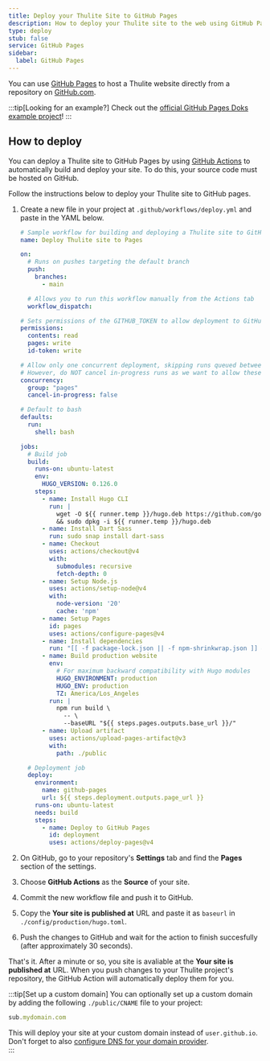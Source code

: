 ```yaml
---
title: Deploy your Thulite Site to GitHub Pages
description: How to deploy your Thulite site to the web using GitHub Pages.
type: deploy
stub: false
service: GitHub Pages
sidebar:
  label: GitHub Pages
---
```


You can use [GitHub Pages](https://pages.github.com/) to host a Thulite website directly from a repository on [GitHub.com](https://github.com/).

:::tip[Looking for an example?]
Check out the [official GitHub Pages Doks example project](https://github.com/thuliteio/doks-gh-pages)!
:::

## How to deploy

You can deploy a Thulite site to GitHub Pages by using [GitHub Actions](https://github.com/features/actions) to automatically build and deploy your site. To do this, your source code must be hosted on GitHub.

Follow the instructions below to deploy your Thulite site to GitHub pages.

1. Create a new file in your project at `.github/workflows/deploy.yml` and paste in the YAML below.

    ```yaml title="deploy.yml"
    # Sample workflow for building and deploying a Thulite site to GitHub Pages
    name: Deploy Thulite site to Pages

    on:
      # Runs on pushes targeting the default branch
      push:
        branches:
          - main

      # Allows you to run this workflow manually from the Actions tab
      workflow_dispatch:

    # Sets permissions of the GITHUB_TOKEN to allow deployment to GitHub Pages
    permissions:
      contents: read
      pages: write
      id-token: write

    # Allow only one concurrent deployment, skipping runs queued between the run in-progress and latest queued.
    # However, do NOT cancel in-progress runs as we want to allow these production deployments to complete.
    concurrency:
      group: "pages"
      cancel-in-progress: false

    # Default to bash
    defaults:
      run:
        shell: bash

    jobs:
      # Build job
      build:
        runs-on: ubuntu-latest
        env:
          HUGO_VERSION: 0.126.0
        steps:
          - name: Install Hugo CLI
            run: |
              wget -O ${{ runner.temp }}/hugo.deb https://github.com/gohugoio/hugo/releases/download/v${HUGO_VERSION}/hugo_extended_${HUGO_VERSION}_linux-amd64.deb \
              && sudo dpkg -i ${{ runner.temp }}/hugo.deb
          - name: Install Dart Sass
            run: sudo snap install dart-sass
          - name: Checkout
            uses: actions/checkout@v4
            with:
              submodules: recursive
              fetch-depth: 0
          - name: Setup Node.js
            uses: actions/setup-node@v4
            with:
              node-version: '20'
              cache: 'npm'
          - name: Setup Pages
            id: pages
            uses: actions/configure-pages@v4
          - name: Install dependencies
            run: "[[ -f package-lock.json || -f npm-shrinkwrap.json ]] && npm ci || true"
          - name: Build production website
            env:
              # For maximum backward compatibility with Hugo modules
              HUGO_ENVIRONMENT: production
              HUGO_ENV: production
              TZ: America/Los_Angeles
            run: |
              npm run build \
                -- \
                --baseURL "${{ steps.pages.outputs.base_url }}/"
          - name: Upload artifact
            uses: actions/upload-pages-artifact@v3
            with:
              path: ./public

      # Deployment job
      deploy:
        environment:
          name: github-pages
          url: ${{ steps.deployment.outputs.page_url }}
        runs-on: ubuntu-latest
        needs: build
        steps:
          - name: Deploy to GitHub Pages
            id: deployment
            uses: actions/deploy-pages@v4

    ```

2. On GitHub, go to your repository's **Settings** tab and find the **Pages** section of the settings.

3. Choose **GitHub Actions** as the **Source** of your site.

4. Commit the new workflow file and push it to GitHub.

5. Copy the **Your site is published at** URL and paste it as `baseurl` in `./config/production/hugo.toml`.

7. Push the changes to GitHub and wait for the action to finish succesfully (after approximately 30 seconds).

That's it. After a minute or so, you site is avaliable at the **Your site is published at** URL. When you push changes to your Thulite project's repository, the GitHub Action will automatically deploy them for you.

:::tip[Set up a custom domain]
You can optionally set up a custom domain by adding the following `./public/CNAME` file to your project: 

```js title="public/CNAME"
sub.mydomain.com
```

This will deploy your site at your custom domain instead of `user.github.io`. Don't forget to also [configure DNS for your domain provider](https://docs.github.com/en/pages/configuring-a-custom-domain-for-your-github-pages-site/managing-a-custom-domain-for-your-github-pages-site#configuring-a-subdomain).   
:::
